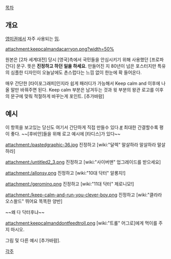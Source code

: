 [[목차]]

== 개요 ==
[[영미권]]에서 자주 사용되는 [[밈]].

attachment:keepcalmandacarryon.png?width=50%

원본은 [2차 세계대전] 당시 [영국]측에서 국민들을 안심시키기 위해 사용했던 [프로파간다] 문구. 뜻은 '''진정하고 하던 일을 하세요'''. 만들어진 지 80년이 넘은 포스터지만 특유의 심플한 디자인이 오늘날에도 촌스럽다는 느낌 없이 한눈에 확 들어온다.

매우 간단한 [타이포그래피]인지라 쉽게 패러디가 가능해서 Keep calm and 이후에 나올 말만 바꿔주면 된다. Keep calm 부분은 남겨두는 것과 윗 부분의 왕관 로고를 이후의 문구에 맞춰 적절하게 바꾸는게 포인트.
[추가바람]
== 예시 ==
이 항목을 보고있는 당신도 여기서 간단하게 직접 만들수 있다.[http://www.keepcalm-o-matic.co.uk/ #]
최대한 간결할수록 평이 좋다.
~~[후비안]들을 위해 로고 예시에 [타디스]가 있다~~

attachment:/pastedgraphic-36.jpg
진정하고 [wiki:"달렉" 말살하라 말살하라 말살하라]

attachment:/untitled2_3.png
진정하고 [wiki:"사이버맨" 업그레이드를 받으세요]

attachment:/allonsy.png
진정하고 [wiki:"10대 닥터" 알롱지!]

attachment:/geromino.png
진정하고 [wiki:"11대 닥터" 제로니모!]

attachment:/keep-calm-and-run-you-clever-boy.png
진정하고 [wiki:"클라라 오스왈드" 뛰어요 똑똑한 양반]

~~왜 다 닥터후냐~~

attachment:keepcalmanddontfeedtroll.png
[wiki:"트롤" 어그로]에게 먹이를 주지 마시오.

그림 및 다른 예시 [추가바람].

[[각주]]

